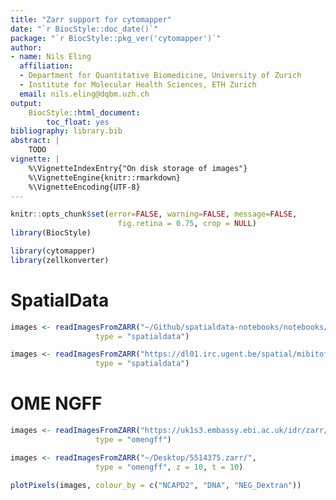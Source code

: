 ```yaml
---
title: "Zarr support for cytomapper"
date: "`r BiocStyle::doc_date()`"
package: "`r BiocStyle::pkg_ver('cytomapper')`"
author:
- name: Nils Eling
  affiliation: 
  - Department for Quantitative Biomedicine, University of Zurich
  - Institute for Molecular Health Sciences, ETH Zurich
  email: nils.eling@dqbm.uzh.ch
output:
    BiocStyle::html_document:
        toc_float: yes
bibliography: library.bib
abstract: |
    TODO
vignette: |
    %\VignetteIndexEntry{"On disk storage of images"}
    %\VignetteEngine{knitr::rmarkdown}
    %\VignetteEncoding{UTF-8}
---
```


```r
knitr::opts_chunk$set(error=FALSE, warning=FALSE, message=FALSE,
                        fig.retina = 0.75, crop = NULL)
library(BiocStyle)
```

```r
library(cytomapper)
library(zellkonverter)
```

# SpatialData

```r
images <- readImagesFromZARR("~/Github/spatialdata-notebooks/notebooks/developers_resources/storage_format/multiple_elements.zarr/", 
                   type = "spatialdata")

images <- readImagesFromZARR("https://dl01.irc.ugent.be/spatial/mibitof/data.zarr/", 
                   type = "spatialdata")

```

# OME NGFF

```r
images <- readImagesFromZARR("https://uk1s3.embassy.ebi.ac.uk/idr/zarr/v0.4/idr0052A/5514375.zarr", 
                   type = "omengff")

images <- readImagesFromZARR("~/Desktop/5514375.zarr/", 
                   type = "omengff", z = 10, t = 10)

plotPixels(images, colour_by = c("NCAPD2", "DNA", "NEG_Dextran"))
```

